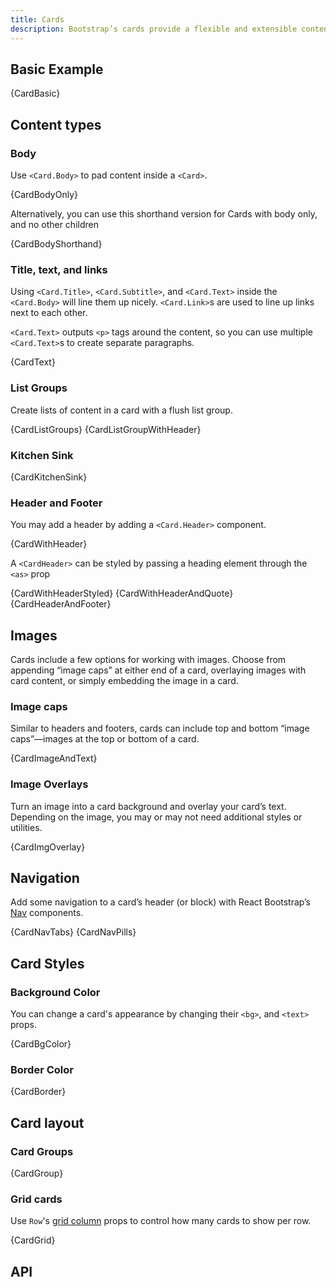 ```yaml
---
title: Cards
description: Bootstrap’s cards provide a flexible and extensible content container with multiple variants and options.
---
```



## Basic Example

<CodeBlock language="jsx" live>
  {CardBasic}
</CodeBlock>

## Content types

### Body

Use `<Card.Body>` to pad content inside a `<Card>`.

<CodeBlock language="jsx" live>
  {CardBodyOnly}
</CodeBlock>

Alternatively, you can use this shorthand version for Cards with body
only, and no other children

<CodeBlock language="jsx" live>
  {CardBodyShorthand}
</CodeBlock>

### Title, text, and links

Using `<Card.Title>`, `<Card.Subtitle>`, and
`<Card.Text>` inside the `<Card.Body>` will line them up nicely.
`<Card.Link>`s are used to line up links next to each other.

`<Card.Text>` outputs `<p>` tags around the content, so you can
use multiple `<Card.Text>`s to create separate paragraphs.

<CodeBlock language="jsx" live>
  {CardText}
</CodeBlock>

### List Groups

Create lists of content in a card with a flush list group.

<CodeBlock language="jsx" live>
  {CardListGroups}
</CodeBlock>
<CodeBlock language="jsx" live>
  {CardListGroupWithHeader}
</CodeBlock>

### Kitchen Sink

<CodeBlock language="jsx" live>
  {CardKitchenSink}
</CodeBlock>

### Header and Footer

You may add a header by adding a `<Card.Header>` component.

<CodeBlock language="jsx" live>
  {CardWithHeader}
</CodeBlock>

A `<CardHeader>` can be styled by passing a heading element
through the `<as>` prop

<CodeBlock language="jsx" live>
  {CardWithHeaderStyled}
</CodeBlock>
<CodeBlock language="jsx" live>
  {CardWithHeaderAndQuote}
</CodeBlock>
<CodeBlock language="jsx" live>
  {CardHeaderAndFooter}
</CodeBlock>

## Images

Cards include a few options for working with images. Choose from
appending “image caps” at either end of a card, overlaying images with
card content, or simply embedding the image in a card.

### Image caps

Similar to headers and footers, cards can include top and bottom “image
caps”—images at the top or bottom of a card.

<CodeBlock language="jsx" live>
  {CardImageAndText}
</CodeBlock>

### Image Overlays

Turn an image into a card background and overlay your card’s text.
Depending on the image, you may or may not need additional styles or
utilities.

<CodeBlock language="jsx" live>
  {CardImgOverlay}
</CodeBlock>

## Navigation

Add some navigation to a card’s header (or block) with React Bootstrap’s
[Nav](../navs) components.

<CodeBlock language="jsx" live>
  {CardNavTabs}
</CodeBlock>
<CodeBlock language="jsx" live>
  {CardNavPills}
</CodeBlock>

## Card Styles

### Background Color

You can change a card's appearance by changing their `<bg>`, and `<text>` props.

<CodeBlock language="jsx" live>
  {CardBgColor}
</CodeBlock>

### Border Color

<CodeBlock language="jsx" live>
  {CardBorder}
</CodeBlock>

## Card layout

### Card Groups

<CodeBlock language="jsx" live>
  {CardGroup}
</CodeBlock>

### Grid cards

Use `Row`'s [grid column](/layout/grid/#row-layout-col-sizing) props to control how many cards to show per row.

<CodeBlock language="jsx" live>
  {CardGrid}
</CodeBlock>

## API

<PropsTable name="Card" />
<PropsTable name="CardBody" />
<PropsTable name="CardFooter" />
<PropsTable name="CardHeader" />
<PropsTable name="CardImg" />
<PropsTable name="CardImgOverlay" />
<PropsTable name="CardLink" />
<PropsTable name="CardSubtitle" />
<PropsTable name="CardText" />
<PropsTable name="CardTitle" />
<PropsTable name="CardGroup" />
